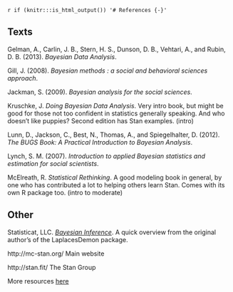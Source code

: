 `r if (knitr:::is_html_output()) '# References {-}'`

## Texts

Gelman, A., Carlin, J. B., Stern, H. S., Dunson, D. B., Vehtari, A., and Rubin, D. B. (2013). *Bayesian Data Analysis*.

Gill, J. (2008). *Bayesian methods : a social and behavioral sciences approach*.

Jackman, S. (2009). *Bayesian analysis for the social sciences*.

Kruschke, J. *Doing Bayesian Data Analysis*. Very intro book, but might be good for those not too confident in statistics generally speaking. And who doesn't like puppies? Second edition has Stan examples. (intro)

Lunn, D., Jackson, C., Best, N., Thomas, A., and Spiegelhalter, D. (2012). *The BUGS Book: A Practical Introduction to Bayesian Analysis*.

Lynch, S. M. (2007). *Introduction to applied Bayesian statistics and estimation for social scientists*.

McElreath, R. *Statistical Rethinking*.  A good modeling book in general, by one who has contributed a lot to helping others learn Stan.  Comes with its own R package too. (intro to moderate)



## Other

Statisticat, LLC. [*Bayesian Inference*](https://cran.r-project.org/web/packages/LaplacesDemon/vignettes/BayesianInference.pdf). A quick overview from the original author's of the <span class="pack">LaplacesDemon</span> package.

http://mc-stan.org/ Main website

http://stan.fit/ The Stan Group

More resources [here](http://mc-stan.org/documentation/)
